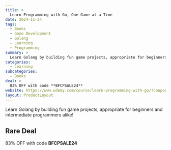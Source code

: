 ```yaml
---
title: >
  Learn Programming with Go, One Game at a Time
date: 2024-11-24
tags:
  - Books
  - Game Development
  - Golang
  - Learning
  - Programming
summary: >
  Learn Golang by building fun game projects, appropriate for beginners and intermediate programmers alike!
categories:
  - Learning
subcategories:
  - Books
deal: >
  83% OFF with code **BFCPSALE24**
website: https://www.udemy.com/course/learn-programming-with-go/?couponCode=BFCPSALE24
layout: ProductLayout
---
```

Learn Golang by building fun game projects, appropriate for beginners and intermediate programmers alike!

## Rare Deal

83% OFF with code **BFCPSALE24**

